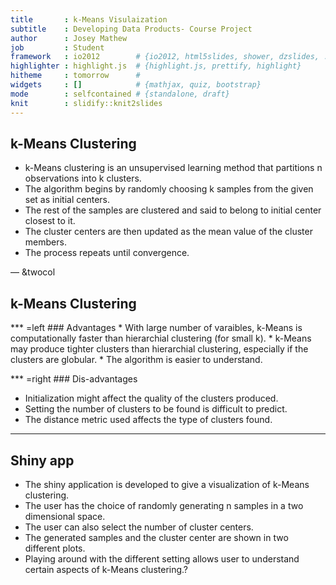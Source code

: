```yaml
---
title       : k-Means Visulaization
subtitle    : Developing Data Products- Course Project
author      : Josey Mathew
job         : Student
framework   : io2012        # {io2012, html5slides, shower, dzslides, ...}
highlighter : highlight.js  # {highlight.js, prettify, highlight}
hitheme     : tomorrow      # 
widgets     : []            # {mathjax, quiz, bootstrap}
mode        : selfcontained # {standalone, draft}
knit        : slidify::knit2slides
---
```


## k-Means Clustering

* k-Means clustering is an unsupervised learning method that partitions n observations into k clusters.
* The algorithm begins by randomly choosing k samples from the given set as initial centers.
* The rest of the samples are clustered and said to belong to initial center closest to it.
* The cluster centers are then updated as the mean value of the cluster members.
* The process repeats until convergence.

--- &twocol

## k-Means Clustering

*** =left
### Advantages
* With large number of varaibles, k-Means is computationally faster than hierarchial clustering (for small k).
* k-Means may produce tighter clusters than hierarchial clustering, especially if the clusters are globular.
* The algorithm is easier to understand.

*** =right
### Dis-advantages

* Initialization might affect the quality of the clusters produced.
* Setting the number of clusters to be found is difficult to predict.
* The distance metric used affects the type of clusters found.

--- 

## Shiny app
* The shiny application is developed to give a visualization of k-Means clustering.
* The user has the choice of randomly generating n samples in a two dimensional space.
* The user can also select the number of cluster centers.
* The generated samples and the cluster center are shown in two different plots.
* Playing around with the different setting allows user to understand certain aspects of k-Means clustering.?


